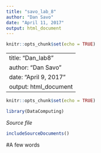 ```yaml
---
title: "savo_lab_8"
author: "Dan Savo"
date: "April 11, 2017"
output: html_document
---
```


```r
knitr::opts_chunk$set(echo = TRUE)
```

---
title: "Dan_lab8"
author: "Dan Savo"
date: "April 9, 2017"
output: html_document
---

```r
knitr::opts_chunk$set(echo = TRUE)
```

```r
library(DataComputing)
```

*Source file*
```r
includeSourceDocuments()
```

#A few words 
